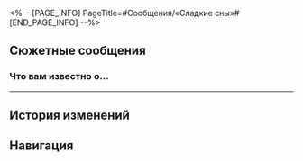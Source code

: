 <%-- [PAGE_INFO]
PageTitle=#Сообщения/«Сладкие сны»#
[END_PAGE_INFO] --%>
{{Сообщение Инфобокс
|id          = 131
|Изображение = НИП «Сладкие сны» Иконка.png
|Тип         = НИП
|Отправитель = «Сладкие сны»
|Описание    = 
|Фракция     = Другие
}}

==Сюжетные сообщения==
===Что вам известно о...===
{{Сообщения
|условие_получения = 
|текст =
:'''«Сладкие сны»:''' Что вам известно о закрытии отеля «Грёзы»?
:'''«Сладкие сны»:''' «Отель "Грёзы", расположенный в Золотом миге, в настоящее время закрыт на ремонт». Такая памятка есть у всех гостей с пропусками в Мир грёз, и гости наверняка это прочли. Это официальное заявление от Семьи, большинство ему поверит. Однако достаточно одного-единственного гостя, который захочет узнать правду, и ему даже не придётся глубоко копать - легенда буквально запестрит несостыковками.
:'''«Сладкие сны»:''' Если вы человек от природы честный, если вы хотите докопаться до истины, попробуйте связаться с Синглер - это журналистка из «Сладких снов», она занимается расследованиями. Вместе мы сумеем вытащить на свет правду о закрытии «Грёз» - ту самую правду, которую так старательно скрывает Семья.
;{Принятая миссия: Бойня}
}}
----

==История изменений==
{{История изменений|2.7}}

==Навигация==
{{Сообщения Навбокс}}